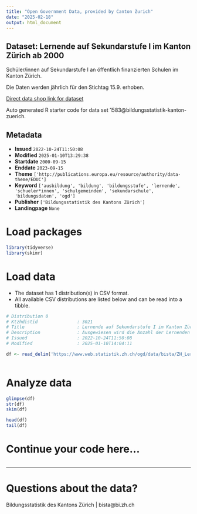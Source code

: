 ```yaml
---
title: "Open Government Data, provided by Canton Zurich"
date: "2025-02-18"
output: html_document
---
```


## Dataset: Lernende auf Sekundarstufe I im Kanton Zürich ab 2000

Schüler/innen auf Sekundarstufe I an öffentlich finanzierten Schulen im Kanton Zürich.

Die Daten werden jährlich für den Stichtag 15.9. erhoben.

[Direct data shop link for dataset](https://www.zh.ch/de/politik-staat/statistik-daten/datenkatalog.html#/datasets/1583@bildungsstatistik-kanton-zuerich)

Auto generated R starter code for data set 1583@bildungsstatistik-kanton-zuerich.

## Metadata

- **Issued** `2022-10-24T11:50:08`
- **Modified** `2025-01-10T13:29:38`
- **Startdate** `2000-09-15`
- **Enddate** `2023-09-15`
- **Theme** `['http://publications.europa.eu/resource/authority/data-theme/EDUC']`
- **Keyword** `['ausbildung', 'bildung', 'bildungsstufe', 'lernende', 'schueler*innen', 'schulgemeinden', 'sekundarschule', 'bildungsdaten', 'ogd']`
- **Publisher** `['Bildungsstatistik des Kantons Zürich']`
- **Landingpage** `None`


# Load packages

```r

library(tidyverse)
library(skimr)

```

# Load data

-   The dataset has 1 distribution(s) in CSV format.
-   All available CSV distributions are listed below and can be read into a tibble.

```r

# Distribution 0
# Ktzhdistid               : 3021
# Title                    : Lernende auf Sekundarstufe I im Kanton Zürich ab 2000
# Description              : Ausgewiesen wird die Anzahl der Lernenden an Schule auf Stufe Sek I im Kanton Zürich. Die Daten sind differenziert nach Jahr, zuständiger Schulgemeinde und Sek-Anforderungstyp. Bei Zellen kleiner 5 wird nur der Wert "1-5" ausgewiesen. Jahr: Das Jahr ist jeweils das Kalenderjahr der Erhebung, wobei der Stichtag der 15.9. ist. Die Daten für das Jahr 2023 sind somit im Schuljahr 2023/24 erhoben worden und zeigen den Datenstand am 15. September 2023. Schulgemeinde: Hier wir die zuständige Schulgemeinde dargestellt. Das ist üblicherweise die Schulgemeinde des Wohnort. Es entspricht aber nicht in jedem Fall der Schulgemeinde des Schulstandorts der effektiv besucht wird. Anforderungstyp: In absteigender Reihenfolge sind dies: Mittelschule, Sekundarschule A, Sekundarschule B, Sekundarschule C, besondere Klassen, Heim-/Sonderschulung. Anzahl: Anzahl der Schülerinnen und Schüler mit der entsprechenden Merkmalskombination. Die Daten werden im Rahmen der Statistik der Lernenden für das Bundesamtes für Statistik erhoben. Es handelt sich um eine Vollerhebung.
# Issued                   : 2022-10-24T11:50:08
# Modified                 : 2025-01-10T14:04:11

df <- read_delim('https://www.web.statistik.zh.ch/ogd/data/bista/ZH_Lernende_Sekundarstufe_I_Anforderungstyp.csv')



```

# Analyze data

```r

glimpse(df)
str(df)
skim(df)

head(df)
tail(df)

```

# Continue your code here...

```r

```

------------------------------------------------------------------------

# Questions about the data?

Bildungsstatistik des Kantons Zürich | bista@bi.zh.ch
